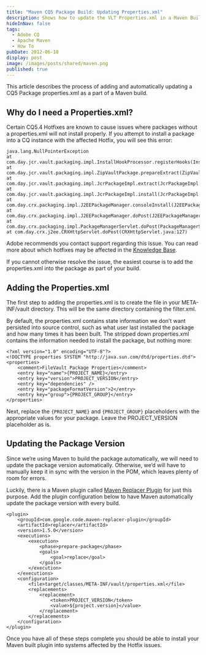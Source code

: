 ```yaml
---
title: "Maven CQ5 Package Build: Updating Properties.xml"
description: Shows how to update the VLT Properties.xml in a Maven Build
hideInNav: false
tags:
  - Adobe CQ
  - Apache Maven
  - How To
pubDate: 2012-06-18
display: post
image: /images/posts/shared/maven.png
published: true
---
```


This article describes the process of adding and automatically updating a CQ5 Package properties.xml as a part of a Maven build.

## Why do I need a Properties.xml?

Certain CQ5.4 Hotfixes are known to cause issues where packages without a properties.xml will not install properly. If you attempt to install a package into a CQ instance with the affected Hotfix, you will see this error:

```
java.lang.NullPointerException
at com.day.jcr.vault.packaging.impl.InstallHookProcessor.registerHooks(InstallHookProcessor.java:80)
at com.day.jcr.vault.packaging.impl.ZipVaultPackage.prepareExtract(ZipVaultPackage.java:303)
at com.day.jcr.vault.packaging.impl.JcrPackageImpl.extract(JcrPackageImpl.java:341)
at com.day.jcr.vault.packaging.impl.JcrPackageImpl.install(JcrPackageImpl.java:314)
at com.day.crx.packaging.impl.J2EEPackageManager.consoleInstall(J2EEPackageManager.java:304)
at com.day.crx.packaging.impl.J2EEPackageManager.doPost(J2EEPackageManager.java:152)
at com.day.crx.packaging.impl.PackageManagerServlet.doPost(PackageManagerServlet.java:73)
at com.day.crx.j2ee.CRXHttpServlet.doPost(CRXHttpServlet.java:127)

```

Adobe recommends you contact support regarding this issue. You can read more about which hotfixes may be affected in the [Knowledge Base](http://dev.day.com/content/kb/home/Crx/Hotfixes/crx-2-2/hotfixpack.html "Adobe CQ Knowledge Base").

If you cannot otherwise resolve the issue, the easiest course is to add the properties.xml into the package as part of your build.

## Adding the Properties.xml

The first step to adding the properties.xml is to create the file in your META-INF/vault directory. This will be the same directory containing the filter.xml.

By default, the properties.xml contains state information we don’t want persisted into source control, such as what user last installed the package and how many times it has been built. The stripped down properties.xml contains the information needed to install the package, but nothing more:

```
<?xml version="1.0" encoding="UTF-8"?>
<!DOCTYPE properties SYSTEM "http://java.sun.com/dtd/properties.dtd">
<properties>
    <comment>FileVault Package Properties</comment>
    <entry key="name">{PROJECT_NAME}</entry>
    <entry key="version">PROJECT_VERSION</entry>
    <entry key="dependencies" />
    <entry key="packageFormatVersion">2</entry>
    <entry key="group">{PROJECT_GROUP}</entry>
</properties>

```

Next, replace the `{PROJECT_NAME}` and `{PROJECT_GROUP}` placeholders with the appropriate values for your package. Leave the PROJECT\_VERSION placeholder as is.

## Updating the Package Version

Since we’re using Maven to build the package automatically, we will need to update the package version automatically. Otherwise, we’d will have to manually keep it in sync with the version in the POM, which leaves plenty of room for errors.

Luckily, there is a Maven plugin called [Maven Replacer Plugin](http://code.google.com/p/maven-replacer-plugin/ "Maven Replacer Plugin") for just this purpose. Add the plugin configuration below to have Maven automatically update the package version with every build.

```
<plugin>
    <groupId>com.google.code.maven-replacer-plugin</groupId>
    <artifactId>replacer</artifactId>
    <version>1.5.0</version>
    <executions>
        <execution>
            <phase>prepare-package</phase>
            <goals>
                <goal>replace</goal>
            </goals>
        </execution>
    </executions>
    <configuration>
        <file>target/classes/META-INF/vault/properties.xml</file>
        <replacements>
            <replacement>
                <token>PROJECT_VERSION</token>
                <value>${project.version}</value>
            </replacement>
        </replacements>
    </configuration>
</plugin>

```

Once you have all of these steps complete you should be able to install your Maven built plugin into systems affected by the Hotfix issues.
